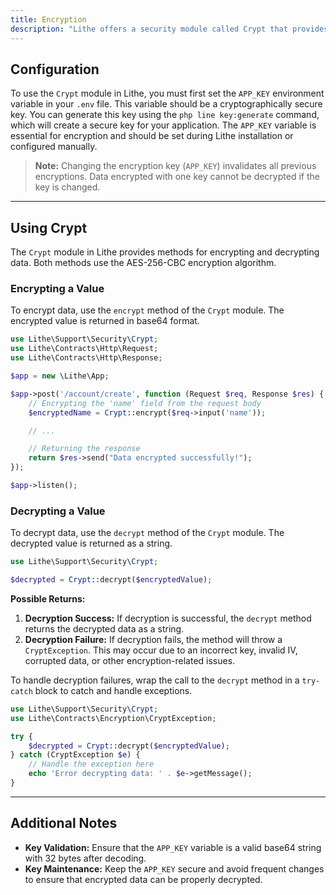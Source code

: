 ```yaml
---
title: Encryption
description: "Lithe offers a security module called Crypt that provides methods for encrypting and decrypting data using the AES-256-CBC algorithm. AES (Advanced Encryption Standard) is widely recognized for its security and efficiency in protecting sensitive data."
---
```


## Configuration

To use the `Crypt` module in Lithe, you must first set the `APP_KEY` environment variable in your `.env` file. This variable should be a cryptographically secure key. You can generate this key using the `php line key:generate` command, which will create a secure key for your application. The `APP_KEY` variable is essential for encryption and should be set during Lithe installation or configured manually.

> **Note:** Changing the encryption key (`APP_KEY`) invalidates all previous encryptions. Data encrypted with one key cannot be decrypted if the key is changed.

---

## Using Crypt

The `Crypt` module in Lithe provides methods for encrypting and decrypting data. Both methods use the AES-256-CBC encryption algorithm.

### Encrypting a Value

To encrypt data, use the `encrypt` method of the `Crypt` module. The encrypted value is returned in base64 format.

```php
use Lithe\Support\Security\Crypt;
use Lithe\Contracts\Http\Request;
use Lithe\Contracts\Http\Response;

$app = new \Lithe\App;

$app->post('/account/create', function (Request $req, Response $res) {
    // Encrypting the 'name' field from the request body
    $encryptedName = Crypt::encrypt($req->input('name'));

    // ...

    // Returning the response
    return $res->send("Data encrypted successfully!");
});

$app->listen();
```

### Decrypting a Value

To decrypt data, use the `decrypt` method of the `Crypt` module. The decrypted value is returned as a string.

```php
use Lithe\Support\Security\Crypt;

$decrypted = Crypt::decrypt($encryptedValue);
```

**Possible Returns:**

1. **Decryption Success:** If decryption is successful, the `decrypt` method returns the decrypted data as a string.
2. **Decryption Failure:** If decryption fails, the method will throw a `CryptException`. This may occur due to an incorrect key, invalid IV, corrupted data, or other encryption-related issues.

To handle decryption failures, wrap the call to the `decrypt` method in a `try-catch` block to catch and handle exceptions.

```php
use Lithe\Support\Security\Crypt;
use Lithe\Contracts\Encryption\CryptException;

try {
    $decrypted = Crypt::decrypt($encryptedValue);
} catch (CryptException $e) {
    // Handle the exception here
    echo 'Error decrypting data: ' . $e->getMessage();
}
```

---

## Additional Notes

- **Key Validation:** Ensure that the `APP_KEY` variable is a valid base64 string with 32 bytes after decoding.
- **Key Maintenance:** Keep the `APP_KEY` secure and avoid frequent changes to ensure that encrypted data can be properly decrypted.